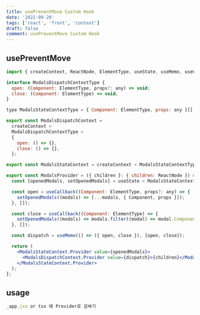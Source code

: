 ```yaml
---
title: usePreventMove Custom Hook
date: '2022-09-20'
tags: ['react', 'front', 'context']
draft: false
comment: usePreventMove Custom Hook
---
```


## usePreventMove

```jsx
import { createContext, ReactNode, ElementType, useState, useMemo, useCallback } from 'react';

interface ModalsDispatchContextType {
  open: (Component: ElementType, props?: any) => void;
  close: (Component: ElementType) => void;
}

type ModalsStateContextType = { Component: ElementType, props: any }[];

export const ModalsDispatchContext =
  createContext <
  ModalsDispatchContextType >
  {
    open: () => {},
    close: () => {},
  };

export const ModalsStateContext = createContext < ModalsStateContextType > [];

export const ModalsProvider = ({ children }: { children: ReactNode }) => {
  const [openedModals, setOpenedModals] = useState < ModalsStateContextType > [];

  const open = useCallback((Component: ElementType, props?: any) => {
    setOpenedModals((modals) => [...modals, { Component, props }]);
  }, []);

  const close = useCallback((Component: ElementType) => {
    setOpenedModals((modals) => modals.filter((modal) => modal.Component !== Component));
  }, []);

  const dispatch = useMemo(() => ({ open, close }), [open, close]);

  return (
    <ModalsStateContext.Provider value={openedModals}>
      <ModalsDispatchContext.Provider value={dispatch}>{children}</ModalsDispatchContext.Provider>
    </ModalsStateContext.Provider>
  );
};
```

## usage

```jsx
_app.jsx or tsx 에 Provider로 감싸기
```
